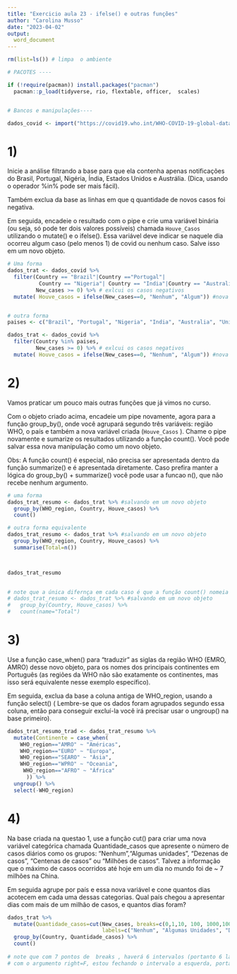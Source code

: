 ```yaml
---
title: "Exercicio aula 23 - ifelse() e outras funções"
author: "Carolina Musso"
date: "2023-04-02"
output:
  word_document
---
```


```r
rm(list=ls()) # limpa  o ambiente

# PACOTES ----

if (!require(pacman)) install.packages("pacman")
  pacman::p_load(tidyverse, rio, flextable, officer,  scales)


# Bancos e manipulações----

dados_covid <- import("https://covid19.who.int/WHO-COVID-19-global-data.csv")

```

# 1) 
Inicie a análise filtrando a base para que ela contenha apenas notificações do Brasil, Portugal, Nigéria, Índia, Estados Unidos e Austrália. (Dica, usando o operador %in% pode ser mais fácil). 

Também exclua da base as linhas em que q quantidade de novos casos foi negativa. 

Em seguida, encadeie o resultado com o pipe e crie uma variável binária (ou seja, só pode ter dois valores possíveis) chamada `Houve_Casos`  utilizando o mutate() e o ifelse(). Essa variável deve indicar se naquele dia ocorreu algum caso (pelo menos 1) de covid ou nenhum caso. Salve isso em um novo objeto.

```r
# Uma forma
dados_trat <- dados_covid %>% 
  filter(Country == "Brazil"|Country =="Portugal"|
          Country == "Nigeria"| Country == "India"|Country == "Australia",Country == "United States of America",
         New_cases >= 0) %>% # exlcui os casos negativos
  mutate( Houve_casos = ifelse(New_cases==0, "Nenhum", "Algum")) #nova variável binária


# outra forma
paises <- c("Brazil", "Portugal", "Nigeria", "India", "Australia", "United States of America")

dados_trat <- dados_covid %>% 
  filter(Country %in% paises,
         New_cases >= 0) %>% # exlcui os casos negativos
  mutate( Houve_casos = ifelse(New_cases==0, "Nenhum", "Algum")) #nova variável binária
```

# 2) 
Vamos praticar um pouco mais outras funções que já vimos no curso. 

Com o objeto criado acima, encadeie um pipe novamente, agora para a função group_by(), onde você agrupará segundo três variáveis: região WHO, o país e também a nova variável criada (`Houve_Casos` ). Chame o pipe novamente e sumarize os resultados utilizando a função count(). Você pode salvar essa nova manipulação como um novo objeto. 

Obs: A função count() é especial, não precisa ser apresentada dentro da função summarize() e é apresentada diretamente. Caso prefira manter a lógica do group_by() + summarize() você pode usar a funcao n(), que não recebe nenhum argumento. 

```r

# uma forma
dados_trat_resumo <- dados_trat %>% #salvando em um novo objeto
  group_by(WHO_region, Country, Houve_casos) %>% 
  count()

# outra forma equivalente
dados_trat_resumo <- dados_trat %>% #salvando em um novo objeto
  group_by(WHO_region, Country, Houve_casos) %>% 
  summarise(Total=n())



dados_trat_resumo 
  

# note que a única difernça em cada caso é que a função count() nomeia a nova coluna automatixamente como "n", e no segundo caso eu escolhi o nome "Total". Você também pode mudar o nome da coluna criada pelo count() com o argumento `name` para ficar da forma que desejar. 
# dados_trat_resumo <- dados_trat %>% #salvando em um novo objeto
#   group_by(Country, Houve_casos) %>% 
#   count(name="Total")

```

# 3) 

Use a função case_when() para "traduzir" as siglas da região WHO (EMRO, AMRO) desse novo objeto, para os nomes dos principais continentes em Português (as regiões da WHO não são exatamente os continentes, mas isso será equivalente nesse exemplo específico).

Em seguida, exclua da base a coluna antiga de WHO_region, usando a função select() ( Lembre-se que os dados foram agrupados segundo essa coluna, então para conseguir excluí-la você irá precisar usar o ungroup() na base primeiro). 

```r
dados_trat_resumo_trad <- dados_trat_resumo %>% 
  mutate(Continente = case_when(
    WHO_region=="AMRO" ~ "Américas", 
    WHO_region=="EURO" ~ "Europa", 
    WHO_region=="SEARO" ~ "Ásia",
    WHO_region=="WPRO" ~ "Oceania",
     WHO_region=="AFRO" ~ "África"
      )) %>% 
  ungroup() %>% 
  select(-WHO_region)
```


# 4) 

Na base criada na questao 1, use a função cut() para criar uma nova variável categórica chamada Quantidade_casos que apresente o número de casos diários como os grupos: "Nenhum","Algumas unidades",  "Dezenas de casos", "Centenas de casos" ou "Milhões de casos". Talvez a informação que o máximo de casos ocorridos até hoje em um dia no mundo foi de ~ 7 milhões na China. 

Em seguida agrupe por país e essa nova variável e cone quantos dias acotecem em cada uma dessas categorias. Qual país chegou a apresentar dias com mais de um milhão de casos, e quantos dias foram?

```r
dados_trat %>% 
  mutate(Quantidade_casos=cut(New_cases, breaks=c(0,1,10, 100, 1000,1000000, 10000000),
                              labels=c("Nenhum", "Algumas Unidades", "Dezenas de casos", "Centenas de casos", "Milhares de casos", "Milhões de casos"), right=F)) %>% #right=F vai fechar o intervalo à esquerda. 
  group_by(Country, Quantidade_casos) %>% 
  count()
  
# note que com 7 pontos de  breaks , haverá 6 intervalos (portanto 6 labels diferentes). 
# com o argumento right=F, estou fechando o intervalo a esquerda, portanto o primeiro intervalo será de 0-1, contendo o zero mas nao contendo o um, então corresponderá aos dias com nenhum caso. O intervalo de 1-10 irá conter o 1 mas não o 10... e assim por diante. 
```

